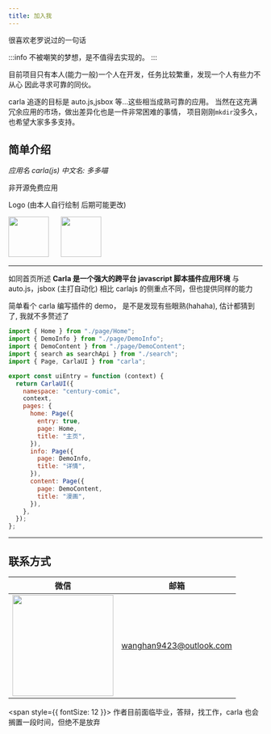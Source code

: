 ```yaml
---
title: 加入我
---
```


很喜欢老罗说过的一句话

:::info
不被嘲笑的梦想，是不值得去实现的。
:::

目前项目只有本人(能力一般)一个人在开发，任务比较繁重，发现一个人有些力不从心 因此寻求可靠的同伙。

carla 追逐的目标是 auto.js,jsbox 等...这些相当成熟可靠的应用。 当然在这充满冗余应用的市场，做出差异化也是一件非常困难的事情，
项目刚刚`mkdir`没多久，也希望大家多多支持。

## 简单介绍

_应用名 carla(js) 中文名: 多多喵_

非开源免费应用

Logo (由本人自行绘制 后期可能更改)

<img src="/img/carla.svg" width="80" />
&nbsp;&nbsp;&nbsp;&nbsp;
<img src="/img/carla_lazy.svg" width="80" />

---

如同首页所述 **Carla 是一个强大的跨平台 javascript 脚本插件应用环境**
与 auto.js，jsbox (主打自动化) 相比 carlajs 的侧重点不同，但也提供同样的能力

简单看个 carla 编写插件的 demo， 是不是发现有些眼熟(hahaha), 估计都猜到了, 我就不多赘述了

```javascript
import { Home } from "./page/Home";
import { DemoInfo } from "./page/DemoInfo";
import { DemoContent } from "./page/DemoContent";
import { search as searchApi } from "./search";
import { Page, CarlaUI } from "carla";

export const uiEntry = function (context) {
  return CarlaUI({
    namespace: "century-comic",
    context,
    pages: {
      home: Page({
        entry: true,
        page: Home,
        title: "主页",
      }),
      info: Page({
        page: DemoInfo,
        title: "详情",
      }),
      content: Page({
        page: DemoContent,
        title: "漫画",
      }),
    },
  });
};
```

---

## 联系方式

| 微信                                         | 邮箱                    |
| -------------------------------------------- | ----------------------- |
| <img src="/img/wechat_qr.jpg" width="200" /> | wanghan9423@outlook.com |

<span style={{ fontSize: 12 }}>
  作者目前面临毕业，答辩，找工作，carla 也会搁置一段时间，但绝不是放弃
</span>
